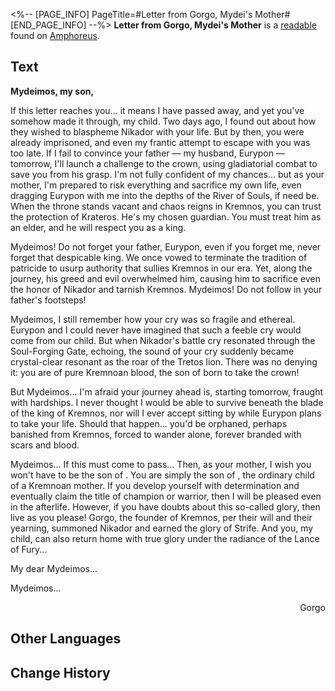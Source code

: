 <%-- [PAGE_INFO]
PageTitle=#Letter from Gorgo, Mydei's Mother#
[END_PAGE_INFO] --%>
{{Readable Infobox
|id           = 481
|partIds      = 190794
|title        = 
|image        = Item Letter from Gorgo, Mydei's Mother.png
|world        = Amphoreus
|parts        = 1
|author       = <!--to be added-->
|description  = A slate discovered in ancient Castrum Kremnos containing the last words of Mydei's mother, Gorgo.
|part1        = Letter from Gorgo, Mydei's Mother
|source1      = {{cx|Source missing}}
|characters   = 
|factions     = 
}}
'''Letter from Gorgo, Mydei's Mother''' is a [[readable]] found on [[Amphoreus]].
<!--
==Location==
{{Map Embed|<map name>|<marker id>}}
-->
==Text==
'''Mydeimos, my son,'''

If this letter reaches you... it means I have passed away, and yet you've somehow made it through, my child. Two days ago, I found out about how they wished to blaspheme Nikador with your life. But by then, you were already imprisoned, and even my frantic attempt to escape with you was too late. If I fail to convince your father &mdash; my husband, Eurypon &mdash; tomorrow, I'll launch a challenge to the crown, using gladiatorial combat to save you from his grasp. I'm not fully confident of my chances... but as your mother, I'm prepared to risk everything and sacrifice my own life, even dragging Eurypon with me into the depths of the River of Souls, if need be. When the throne stands vacant and chaos reigns in Kremnos, you can trust the protection of Krateros. He's my chosen guardian. You must treat him as an elder, and he will respect you as a king.

Mydeimos! Do not forget your father, Eurypon, even if you forget me, never forget that despicable king. We once vowed to terminate the tradition of patricide to usurp authority that sullies Kremnos in our era. Yet, along the journey, his greed and evil overwhelmed him, causing him to sacrifice even the honor of Nikador and tarnish Kremnos. Mydeimos! Do not follow in your father's footsteps!

Mydeimos, I still remember how your cry was so fragile and ethereal. Eurypon and I could never have imagined that such a feeble cry would come from our child. But when Nikador's battle cry resonated through the Soul-Forging Gate, echoing, the sound of your cry suddenly became crystal-clear resonant as the roar of the Tretos lion. There was no denying it: you are of pure Kremnoan blood, the son of {{Rubi|Gorgo|Founder of Kremnos}} born to take the crown!

But Mydeimos... I'm afraid your journey ahead is, starting tomorrow, fraught with hardships. I never thought I would be able to survive beneath the blade of the king of Kremnos, nor will I ever accept sitting by while Eurypon plans to take your life. Should that happen... you'd be orphaned, perhaps banished from Kremnos, forced to wander alone, forever branded with scars and blood.

Mydeimos... If this must come to pass... Then, as your mother, I wish you won't have to be the son of {{Rubi|Gorgo|Founder of Kremnos}}. You are simply the son of {{Rubi|Gorgo|Queen of Kremnos}}, the ordinary child of a Kremnoan mother. If you develop yourself with determination and eventually claim the title of champion or warrior, then I will be pleased even in the afterlife. However, if you have doubts about this so-called glory, then live as you please! Gorgo, the founder of Kremnos, per their will and their yearning, summoned Nikador and earned the glory of Strife. And you, my child, can also return home with true glory under the radiance of the Lance of Fury...

My dear Mydeimos...

Mydeimos...

<div align="right">Gorgo</div>

<!--
==Trivia==
* 
-->
==Other Languages==
{{Other Languages
|en   = Letter from Gorgo, Mydei's Mother
|zhs  = 万敌之母，歌耳戈的遗信
|zht  = 萬敵之母&mdash;&mdash;歌耳戈的遺信
|ja   = モーディスの母、ゴルゴーの遺書
|ko   = 마이데이의 어머니, 고르고의 유서
|es   = Carta de Gorgo, la madre de Midei
|fr   = Lettre de Gorgo, la mère de Mydei
|ru   = Письмо от Горго, матери Мидея
|th   = จดหมายสั่งลาจาก Gorgo มารดาของ Mydei
|vi   = Di Thư Của Gorgo, Mẹ Của Mydei
|de   = Letzter Brief von Gorgo, Mutter von Mydei
|id   = Surat Peninggalan Gorgo, Ibu Mydei
|pt   = Carta de Gorgo, Mãe de Mydei
}}

==Change History==
{{Change History|3.1}}